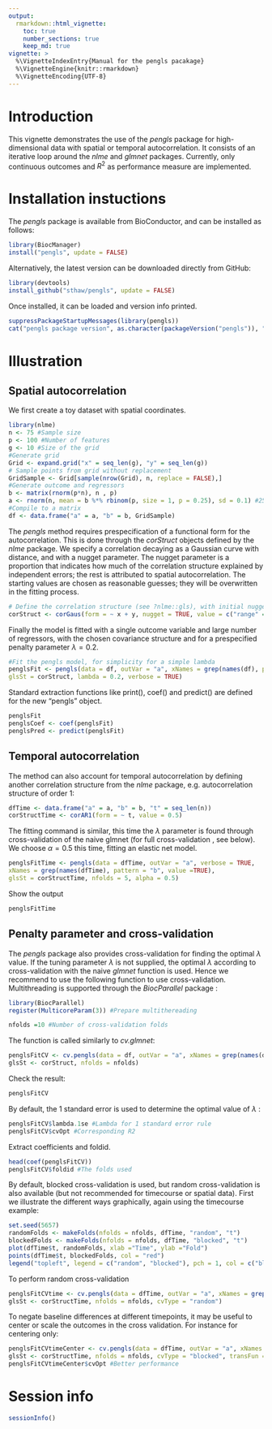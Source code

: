 ```yaml
---
output: 
  rmarkdown::html_vignette:
    toc: true
    number_sections: true
    keep_md: true
vignette: >
  %\VignetteIndexEntry{Manual for the pengls pacakage}
  %\VignetteEngine{knitr::rmarkdown}
  %\VignetteEncoding{UTF-8}
---
```


# Introduction

This vignette demonstrates the use of the _pengls_ package for high-dimensional data with spatial or temporal autocorrelation. It consists of an iterative loop around the _nlme_ \parencite{Pinheiro2021} and _glmnet_ \parencite{Friedman2010} packages. Currently, only continuous outcomes and $R^2$ as performance measure are implemented.

\setcounter{tocdepth}{5}
\tableofcontents

# Installation instuctions

The _pengls_ package is available from BioConductor, and can be installed as follows:

```r
library(BiocManager)
install("pengls", update = FALSE)
```

Alternatively, the latest version can be downloaded directly from GitHub:

```r
library(devtools)
install_github("sthaw/pengls", update = FALSE)
```

Once installed, it can be loaded and version info printed.

```r
suppressPackageStartupMessages(library(pengls))
cat("pengls package version", as.character(packageVersion("pengls")), "\n")
```

# Illustration

## Spatial autocorrelation

We first create a toy dataset with spatial coordinates.

```r
library(nlme)
n <- 75 #Sample size
p <- 100 #Number of features
g <- 10 #Size of the grid
#Generate grid
Grid <- expand.grid("x" = seq_len(g), "y" = seq_len(g))
# Sample points from grid without replacement
GridSample <- Grid[sample(nrow(Grid), n, replace = FALSE),]
#Generate outcome and regressors
b <- matrix(rnorm(p*n), n , p)
a <- rnorm(n, mean = b %*% rbinom(p, size = 1, p = 0.25), sd = 0.1) #25% signal
#Compile to a matrix
df <- data.frame("a" = a, "b" = b, GridSample)
```

The _pengls_ method requires prespecification of a functional form for the autocorrelation. This is done through the _corStruct_ objects defined by the _nlme_ package. We specify a correlation decaying as a Gaussian curve with distance, and with a nugget parameter. The nugget parameter is a proportion that indicates how much of the correlation structure explained by independent errors; the rest is attributed to spatial autocorrelation. The starting values are chosen as reasonable guesses; they will be overwritten in the fitting process.

```r
# Define the correlation structure (see ?nlme::gls), with initial nugget 0.5 and range 5
corStruct <- corGaus(form = ~ x + y, nugget = TRUE, value = c("range" = 5, "nugget" = 0.5))
```

Finally the model is fitted with a single outcome variable and large number of regressors, with the chosen covariance structure and for a prespecified penalty parameter $\lambda=0.2$.

```r
#Fit the pengls model, for simplicity for a simple lambda
penglsFit <- pengls(data = df, outVar = "a", xNames = grep(names(df), pattern = "b", value =TRUE),
glsSt = corStruct, lambda = 0.2, verbose = TRUE)
```

Standard extraction functions like print(), coef() and predict() are defined for the new "pengls" object.

```r
penglsFit
penglsCoef <- coef(penglsFit)
penglsPred <- predict(penglsFit)
```

## Temporal autocorrelation

The method can also account for temporal autocorrelation by defining another correlation structure from the _nlme_ package, e.g. autocorrelation structure of order 1:

```r
dfTime <- data.frame("a" = a, "b" = b, "t" = seq_len(n))
corStructTime <- corAR1(form = ~ t, value = 0.5)
```

The fitting command is similar, this time the $\lambda$ parameter is found through cross-validation of the naive glmnet (for full cross-validation , see below). We choose $\alpha=0.5$ this time, fitting an elastic net model.

```r
penglsFitTime <- pengls(data = dfTime, outVar = "a", verbose = TRUE,
xNames = grep(names(dfTime), pattern = "b", value =TRUE),
glsSt = corStructTime, nfolds = 5, alpha = 0.5)
```

Show the output

```r
penglsFitTime
```

## Penalty parameter and cross-validation

The _pengls_ package also provides cross-validation for finding the optimal $\lambda$ value. If the tuning parameter $\lambda$ is not supplied, the optimal $\lambda$ according to cross-validation with the naive _glmnet_ function is used. Hence we recommend to use the following function to use cross-validation. Multithreading is supported through the _BiocParallel_ package \parencite{Morgan2020}:

```r
library(BiocParallel)
register(MulticoreParam(3)) #Prepare multithereading
```

```r
nfolds =10 #Number of cross-validation folds
```


The function is called similarly to _cv.glmnet_:

```r
penglsFitCV <- cv.pengls(data = df, outVar = "a", xNames = grep(names(df), pattern = "b", value =TRUE),
glsSt <- corStruct, nfolds = nfolds)
```

Check the result:

```r
penglsFitCV
```


By default, the 1 standard error is used to determine the optimal value of $\lambda$ \parencite{Friedman2010}:

```r
penglsFitCV$lambda.1se #Lambda for 1 standard error rule
penglsFitCV$cvOpt #Corresponding R2
```

Extract coefficients and foldid.

```r
head(coef(penglsFitCV))
penglsFitCV$foldid #The folds used
```

By default, blocked cross-validation is used, but random cross-validation is also available (but not recommended for timecourse or spatial data). First we illustrate the different ways graphically, again using the timecourse example: 

```r
set.seed(5657)
randomFolds <- makeFolds(nfolds = nfolds, dfTime, "random", "t")
blockedFolds <- makeFolds(nfolds = nfolds, dfTime, "blocked", "t")
plot(dfTime$t, randomFolds, xlab ="Time", ylab ="Fold")
points(dfTime$t, blockedFolds, col = "red")
legend("topleft", legend = c("random", "blocked"), pch = 1, col = c("black", "red"))
```

To perform random cross-validation

```r
penglsFitCVtime <- cv.pengls(data = dfTime, outVar = "a", xNames = grep(names(df), pattern = "b", value =TRUE),
glsSt <- corStructTime, nfolds = nfolds, cvType = "random")
```

To negate baseline differences at different timepoints, it may be useful to center or scale the outcomes in the cross validation. For instance for centering only:

```r
penglsFitCVtimeCenter <- cv.pengls(data = dfTime, outVar = "a", xNames = grep(names(df), pattern = "b", value =TRUE),
glsSt <- corStructTime, nfolds = nfolds, cvType = "blocked", transFun = function(x) x-mean(x))
penglsFitCVtimeCenter$cvOpt #Better performance
```

# Session info

```r
sessionInfo()
```

\clearpage

\printbibliography


